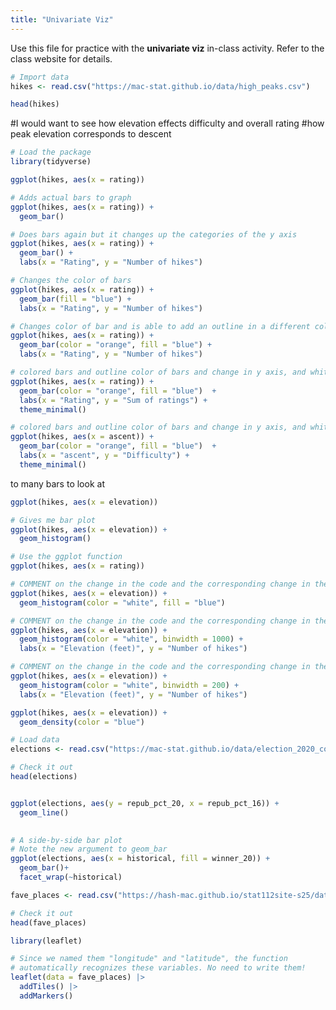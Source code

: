 ```yaml
---
title: "Univariate Viz"
---
```


Use this file for practice with the **univariate viz** in-class activity.  Refer to the class website for details.
```r
# Import data
hikes <- read.csv("https://mac-stat.github.io/data/high_peaks.csv")
```


```r
head(hikes)
```
#I would want to see how elevation effects difficulty and overall rating
#how peak elevation corresponds to descent

```r
# Load the package
library(tidyverse)
```

```r
ggplot(hikes, aes(x = rating))
```
```r
# Adds actual bars to graph
ggplot(hikes, aes(x = rating)) +
  geom_bar()
```

```r
# Does bars again but it changes up the categories of the y axis
ggplot(hikes, aes(x = rating)) +
  geom_bar() +
  labs(x = "Rating", y = "Number of hikes")
```
```r
# Changes the color of bars
ggplot(hikes, aes(x = rating)) +
  geom_bar(fill = "blue") +
  labs(x = "Rating", y = "Number of hikes")
```
```r
# Changes color of bar and is able to add an outline in a different color of the bars
ggplot(hikes, aes(x = rating)) +
  geom_bar(color = "orange", fill = "blue") +
  labs(x = "Rating", y = "Number of hikes")
```

```r
# colored bars and outline color of bars and change in y axis, and white background
ggplot(hikes, aes(x = rating)) +
  geom_bar(color = "orange", fill = "blue")  +
  labs(x = "Rating", y = "Sum of ratings") +
  theme_minimal()
```

```r
# colored bars and outline color of bars and change in y axis, and white background
ggplot(hikes, aes(x = ascent)) +
  geom_bar(color = "orange", fill = "blue")  +
  labs(x = "ascent", y = "Difficulty") +
  theme_minimal()
```
to many bars to look at



```r
ggplot(hikes, aes(x = elevation))
```

```r
# Gives me bar plot
ggplot(hikes, aes(x = elevation)) +
  geom_histogram()
```

```r
# Use the ggplot function
ggplot(hikes, aes(x = rating))
```
```r
# COMMENT on the change in the code and the corresponding change in the plot
ggplot(hikes, aes(x = elevation)) +
  geom_histogram(color = "white", fill = "blue") 
```

```r
# COMMENT on the change in the code and the corresponding change in the plot
ggplot(hikes, aes(x = elevation)) +
  geom_histogram(color = "white", binwidth = 1000) +
  labs(x = "Elevation (feet)", y = "Number of hikes")
```

```r
# COMMENT on the change in the code and the corresponding change in the plot
ggplot(hikes, aes(x = elevation)) +
  geom_histogram(color = "white", binwidth = 200) +
  labs(x = "Elevation (feet)", y = "Number of hikes")
```
```r
ggplot(hikes, aes(x = elevation)) +
  geom_density(color = "blue")

```
```r
# Load data
elections <- read.csv("https://mac-stat.github.io/data/election_2020_county.csv")

# Check it out
head(elections)


ggplot(elections, aes(y = repub_pct_20, x = repub_pct_16)) +
  geom_line() 
 
```
```r
# A side-by-side bar plot
# Note the new argument to geom_bar
ggplot(elections, aes(x = historical, fill = winner_20)) +
  geom_bar()+
  facet_wrap(~historical)

```
```r
fave_places <- read.csv("https://hash-mac.github.io/stat112site-s25/data/our_fave_places.csv")

# Check it out
head(fave_places)
```
```r
library(leaflet)

# Since we named them "longitude" and "latitude", the function
# automatically recognizes these variables. No need to write them!
leaflet(data = fave_places) |> 
  addTiles() |>
  addMarkers()
  
```

